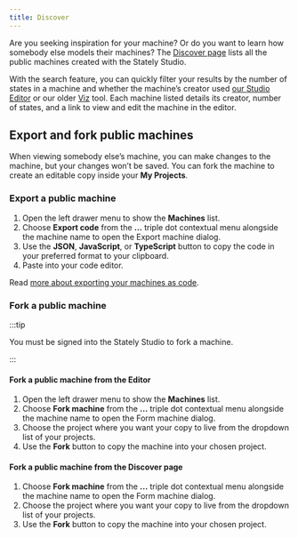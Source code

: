 ```yaml
---
title: Discover
---
```



Are you seeking inspiration for your machine? Or do you want to learn how somebody else models their machines? The [Discover page](https://stately.ai/registry/discover) lists all the public machines created with the Stately Studio.

<p>
<ThemedImage
  alt="Stately Studio Discover page showing the search results for “auth”, filtered by Editor machines under 10 states, showing 173 results."
  sources={{
    light: useBaseUrl('/discover.png'),
    dark: useBaseUrl('/discover-dm.png'),
  }}
/>
</p>

With the search feature, you can quickly filter your results by the number of states in a machine and whether the machine’s creator used [our Studio Editor](https://stately.ai/editor) or our older [Viz](https://stately.ai/viz) tool. Each machine listed details its creator, number of states, and a link to view and edit the machine in the editor.

## Export and fork public machines

When viewing somebody else’s machine, you can make changes to the machine, but your changes won’t be saved. You can fork the machine to create an editable copy inside your **My Projects**.

### Export a public machine

1. Open the left drawer menu to show the **Machines** list.
2. Choose **Export code** from the **...** triple dot contextual menu alongside the machine name to open the Export machine dialog.
3. Use the **JSON**, **JavaScript**, or **TypeScript** button to copy the code in your preferred format to your clipboard.
4. Paste into your code editor.

Read [more about exporting your machines as code](export-as-code.mdx).

### Fork a public machine

:::tip

You must be signed into the Stately Studio to fork a machine.

:::

#### Fork a public machine from the Editor

1. Open the left drawer menu to show the **Machines** list.
2. Choose **Fork machine** from the **...** triple dot contextual menu alongside the machine name to open the Form machine dialog.
3. Choose the project where you want your copy to live from the dropdown list of your projects.
4. Use the **Fork** button to copy the machine into your chosen project.

#### Fork a public machine from the Discover page

1. Choose **Fork machine** from the **...** triple dot contextual menu alongside the machine name to open the Form machine dialog.
2. Choose the project where you want your copy to live from the dropdown list of your projects.
3. Use the **Fork** button to copy the machine into your chosen project.
